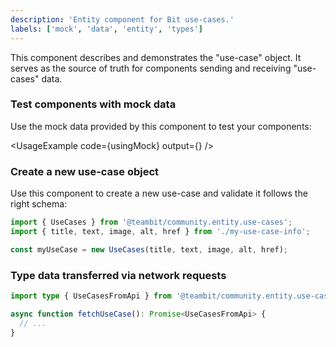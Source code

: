 ```yaml
---
description: 'Entity component for Bit use-cases.'
labels: ['mock', 'data', 'entity', 'types']
---
```



This component describes and demonstrates the "use-case" object. It serves as the source of truth for components sending and receiving "use-cases" data.

### Test components with mock data

Use the mock data provided by this component to test your components:

<UsageExample code={usingMock} output={<RenderUseCasesMock />} />

### Create a new use-case object

Use this component to create a new use-case and validate it follows the right schema:

```ts
import { UseCases } from '@teambit/community.entity.use-cases';
import { title, text, image, alt, href } from './my-use-case-info';

const myUseCase = new UseCases(title, text, image, alt, href);
```

### Type data transferred via network requests

```ts
import type { UseCasesFromApi } from '@teambit/community.entity.use-cases';

async function fetchUseCase(): Promise<UseCasesFromApi> {
  // ...
}
```

